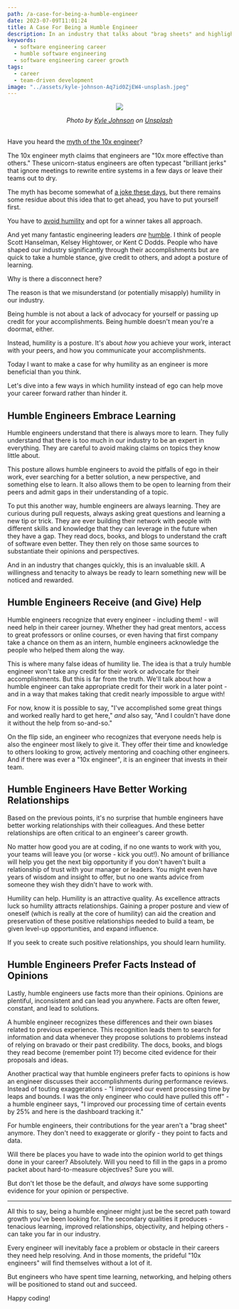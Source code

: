 ```yaml
---
path: /a-case-for-being-a-humble-engineer
date: 2023-07-09T11:01:24
title: A Case For Being a Humble Engineer
description: In an industry that talks about "brag sheets" and highlights personal accomplishment, is there any room for humility? I think so.
keywords:
  - software engineering career
  - humble software engineering
  - software engineering career growth
tags:
  - career
  - team-driven development
image: "../assets/kyle-johnson-Aq7id0ZjEW4-unsplash.jpeg" 
---
```



<center>

![](../assets/kyle-johnson-Aq7id0ZjEW4-unsplash.jpeg)

<i> 
Photo by <a href="https://unsplash.com/@kylejeffreys?utm_source=unsplash&utm_medium=referral&utm_content=creditCopyText">Kyle Johnson</a> on <a href="https://unsplash.com/photos/Aq7id0ZjEW4?utm_source=unsplash&utm_medium=referral&utm_content=creditCopyText">Unsplash</a>
</i>

</center>

<br/>

Have you heard the [myth of the 10x engineer](https://changelog.com/podcast/388#transcript-40)? 

The 10x engineer myth claims that engineers are "10x more effective than others." These unicorn-status engineers are often typecast "brilliant jerks" that ignore meetings to rewrite entire systems in a few days or leave their teams out to dry.

The myth has become somewhat of [a joke these days](https://i.kym-cdn.com/entries/icons/original/000/030/429/10x-Engineer-784x441.jpg), but there remains some residue about this idea that to get ahead, you have to put yourself first.

You have to [avoid humility](https://medium.com/javascript-in-plain-english/a-20-year-experienced-ctos-advice-don-t-be-a-humble-developer-919973e8ca5) and opt for a winner takes all approach.

And yet many fantastic engineering leaders *are* [humble](https://itnext.io/humble-developers-the-unicorns-of-software-development-810db76fb30e). I think of people Scott Hanselman, Kelsey Hightower, or Kent C Dodds. People who have shaped our industry significantly through their accomplishments but are quick to take a humble stance, give credit to others, and adopt a posture of learning. 

Why is there a disconnect here?

The reason is that we misunderstand (or potentially misapply) humility in our industry.

Being humble is not about a lack of advocacy for yourself or passing up credit for your accomplishments. Being humble doesn't mean you're a doormat, either. 

Instead, humility is a posture. It's about _how_ you achieve your work, interact with your peers, and how you communicate your accomplishments. 

Today I want to make a case for why humility as an engineer is more beneficial than you think. 

Let's dive into a few ways in which humility instead of ego can help move your career forward rather than hinder it.

<InfoCard text="Talking about humility on a post is always a bit awkward. I'll be upfront that while I aim to be like the engineer described below, in many ways, I'm still learning to adopt these behaviors too." />

## Humble Engineers Embrace Learning

Humble engineers understand that there is always more to learn. They fully understand that there is too much in our industry to be an expert in everything. They are careful to avoid making claims on topics they know little about.

This posture allows humble engineers to avoid the pitfalls of ego in their work, ever searching for a better solution, a new perspective, and something else to learn. It also allows them to be open to learning from their peers and admit gaps in their understanding of a topic.

To put this another way, humble engineers are always learning. They are curious during pull requests, always asking great questions and learning a new tip or trick. They are ever building their network with people with different skills and knowledge that they can leverage in the future when they have a gap. They read docs, books, and blogs to understand the craft of software even better. They then rely on those same sources to substantiate their opinions and perspectives.

And in an industry that changes quickly, this is an invaluable skill. A willingness and tenacity to always be ready to learn something new will be noticed and rewarded.

## Humble Engineers Receive (and Give) Help

Humble engineers recognize that every engineer - including them! - will need help in their career journey. Whether they had great mentors, access to great professors or online courses, or even having that first company take a chance on them as an intern, humble engineers acknowledge the people who helped them along the way.

This is where many false ideas of humility lie. The idea is that a truly humble engineer won't take any credit for their work or advocate for their accomplishments. But this is far from the truth. We'll talk about how a humble engineer can take appropriate credit for their work in a later point - and in a way that makes taking that credit nearly impossible to argue with!

For now, know it is possible to say, "I've accomplished some great things and worked really hard to get here," _and_ also say, "And I couldn't have done it without the help from so-and-so."

On the flip side, an engineer who recognizes that everyone needs help is also the engineer most likely to give it. They offer their time and knowledge to others looking to grow, actively mentoring and coaching other engineers. And if there was ever a "10x engineer", it is an engineer that invests in their team.

## Humble Engineers Have Better Working Relationships

Based on the previous points, it's no surprise that humble engineers have better working relationships with their colleagues. And these better relationships are often critical to an engineer's career growth.

No matter how good you are at coding, if no one wants to work with you, your teams will leave you (or worse - kick you out!). No amount of brilliance will help you get the next big opportunity if you don't haven't built a relationship of trust with your manager or leaders. You might even have years of wisdom and insight to offer, but no one wants advice from someone they wish they didn't have to work with.

Humility can help. Humility is an attractive quality. As excellence attracts luck so humility attracts relationships. Gaining a proper posture and view of oneself (which is really at the core of humility) can aid the creation and preservation of these positive relationships needed to build a team, be given level-up opportunities, and expand influence. 

If you seek to create such positive relationships, you should learn humility.

## Humble Engineers Prefer Facts Instead of Opinions

Lastly, humble engineers use facts more than their opinions. Opinions are plentiful, inconsistent and can lead you anywhere. Facts are often fewer, constant, and lead to solutions.

A humble engineer recognizes these differences and their own biases related to previous experience. This recognition leads them to search for information and data whenever they propose solutions to problems instead of relying on bravado or their past credibility. The docs, books, and blogs they read become (remember point 1?) become cited evidence for their proposals and ideas. 

Another practical way that humble engineers prefer facts to opinions is how an engineer discusses their accomplishments during performance reviews. Instead of touting exaggerations - "I improved our event processing time by leaps and bounds. I was the only engineer who could have pulled this off" - a humble engineer says, "I improved our processing time of certain events by 25% and here is the dashboard tracking it."

For humble engineers, their contributions for the year aren't a "brag sheet" anymore. They don't need to exaggerate or glorify - they point to facts and data.

Will there be places you have to wade into the opinion world to get things done in your career? Absolutely. Will you need to fill in the gaps in a promo packet about hard-to-measure objectives? Sure you will. 

But don't let those be the default, and _always_ have some supporting evidence for your opinion or perspective.

---

All this to say, being a humble engineer might just be the secret path toward growth you've been looking for. The secondary qualities it produces - tenacious learning, improved relationships, objectivity, and helping others - can take you far in our industry.

Every engineer will inevitably face a problem or obstacle in their careers they need help resolving. And in those moments, the prideful "10x engineers" will find themselves without a lot of it.

But engineers who have spent time learning, networking, and helping others will be positioned to stand out and succeed.

Happy coding!
